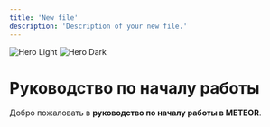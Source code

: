 ```yaml
---
title: 'New file'
description: 'Description of your new file.'
---
```


<img
  className="block dark:hidden"
  src="/images/hero-light.svg"
  alt="Hero Light"
/>
<img
  className="hidden dark:block"
  src="/images/hero-dark.svg"
  alt="Hero Dark"
/>

# Руководство по началу работы

Добро пожаловать в **руководство по началу работы в METEOR**.